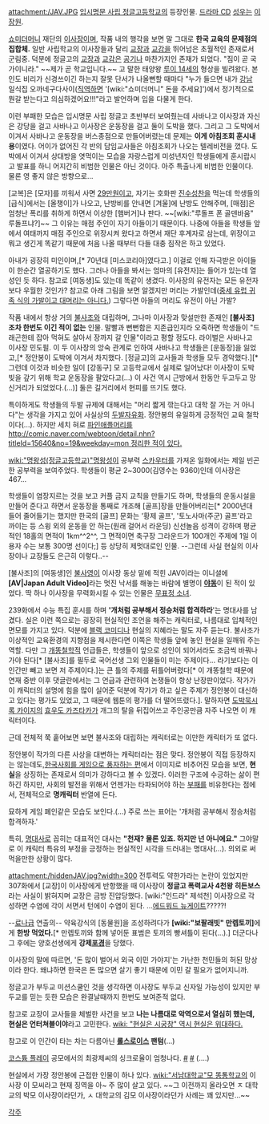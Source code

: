 attachment:/JAV.JPG
[[입시명문 사립 정글고등학교]]의 등장인물. [[드라마 CD]] [[성우]]는 [[이장원]].

[[쇼미더머니]] 재단의 [[이사장]]이며, 작품 내의 행각을 보면 말 그대로 '''한국 교육의 문제점의 집합체.''' 일반 사립학교의 이사장들과 달리 [[교장]]과 [[교감]]을 뛰어넘은 초월적인 존재로서 군림중. 덕분에 정글고의 [[교장]]과 [[교감]]은 [[공기]]나 마찬가지인 존재가 되었다. "짐이 곧 국가이니라." ~~제가 곧 학교입니다.~~ 고 말한 태양왕 [[루이 14세]]의 형상을 빌려왔다. 본인도 비리가 신경쓰이긴 하는지 잘못 단서가 나올뻔할 때마다 "누가 들으면 내가 [[강남]] 일식집 오까네구다사이([[직역]]하면 '[wiki:"쇼미더머니" 돈을 주세요]')에서 정기적으로 뭔갈 받는다고 의심하겠어요!!!"라고 발언하며 입을 다물게 한다. 

이런 부패한 모습은 입시명문 사립 정글고 초반부터 보여줬는데 사바나고 이사장과 자신은 강당을 걸고 사바나고 이사장은 운동장을 걸고 둘이 도박을 했다. 그리고 그 도박에서 이겨서 사바나고 운동장을 버스종점으로 만들어버렸는데 문제는 '''이게 아침조회 훈시내용'''이였다. 어이가 없어진 각 반의 담임교사들은 아침조회가 나오는 텔레비전을 껐다. 도박에서 이겨서 상대방을 엿먹이는 모습을 자랑스럽게 미성년자인 학생들에게 훈시랍시고 발표를 하니 어지간히 비범한 인물은 아닌 것이다. 아주 특출나게 비범한 인물이다. 물론 영 좋지 않은 방향으로...

[교복]은 [모자]를 끼워서 사면 [[29만원]]이고, 자기는 호화판 [[진수성찬]]을 먹는데 학생들의 [급식]에서는 [올챙이]가 나오고, 난방비를 안내면 [겨울]에 난방도 안해주며, [매점]은 엄청난 폭리를 취하게 하면서 이상한 [햄버거]나 판다. ~~[wiki:"루돌프 폰 골덴바움" 루돌프냐?]~~ 그 이유는 매점 주인이 자기 아들이기 때문이다. 나중에 아들을 학생들 앞에서 여태까지 매점 주인으로 위장시켜 왔다고 하면서 재단 후계자로 삼는데, 위장이고 뭐고 생긴게 똑같기 때문에 처음 나올 때부터 다들 대충 짐작은 하고 있었다.

아내가 굉장히 미인이며,[* 70년대 [미스코리아]였다고.] 이걸로 인해 자극받은 아이들이 한순간 열공하기도 했다. 그러나 아들을 봐서는 엄마의 [유전자]는 들어가 있는데 열성인 듯 하다. 참고로 [여동생]도 있는데 똑같이 생겼다. 이사장의 유전자는 모든 유전자보다 우월한 것인가? 참고로 아래 그림을 보면 알겠지만 머리는 가발인데([http://comic.naver.com/webtoon/detail.nhn?titleId=15640&no=307&weekday= 중세 유럽 귀족 식의 가발이고 대머리는 아니다.]) 그렇다면 아들의 머리도 유전이 아닌 가발? 

작품 내에서 항상 거의 [[불사조]]와 대립하며, 그나마 이사장과 맞설만한 존재인 '''[불사조]조차 한번도 이긴 적이 없는''' 인물. 말빨과 뻔뻔함은 지존급인지라 오죽하면 학생들이 "드래곤한테 잡아 먹혀도 살아서 장까지 갈 인물"이라고 평할 정도다. 라이벌은 사바나고 이사장 민도필. 이 두 이사장의 앙숙 관계로 인하여 사바나고 학생들은 [운동장]을 잃었고,[* 정안봉이 도박에 이겨서 차지했다. [정글고]의 교사들과 학생들 모두 경악했다.][* 그런데 이것과 비슷한 일이 [강동구] 모 고등학교에서 실제로 일어났다! 이사장이 도박빚을 갚기 위해 학교 운동장을 팔았다고(...) 이 사건 역시 근방에서 한동안 두고두고 망신거리가 되었었다.(...)] 둘은 길거리에서 현피를 뜨기도 했다.

특이하게도 학생들의 두발 규제에 대해서는 "머리 짧게 깎는다고 대학 잘 가는 거 아니다"는 생각을 가지고 있어 사실상의 [[두발자유화]]. 정안봉의 유일하게 긍정적인 교육 철학이다(...). 하지만 세치 혀로 [[파인애플머리]]를 [[http://comic.naver.com/webtoon/detail.nhn?titleId=15640&no=19&weekday=mon 정리한 적이 있다.]]

[[wiki:"명왕성(정글고등학교)"명왕성]]이 공부력 [[스카우터]]를 가져온 일화에서는 제일 빈곤한 공부력을 보여주었다. 학생들이 평균 2~3000(김영수는 9360)인데 이사장은 467… 

학생들이 염장지르는 것을 보고 커플 금지 교칙을 만들기도 하며, 학생들의 운동시설을 만들어 준다고 하면서 운동장을 통째로 개조해 [골프]장을 만들어버리는[* 2000년대 들어 줄어들기는 했지만 한국의 [골프] 문화는 '황제 골프', '토노사마(주군) 골프'라고 까이는 등 스윙 외의 운동을 안 하는(원래 걸어서 라운딩) 신선놀음 성격이 강하며 평균적인 18홀의 면적이 1km^^2^^, 그 면적이면 축구장 그라운드가 100개인 주제에 1일 이용자 수는 보통 300명 선이다;] 등 상당히 제멋대로인 인물. --그런데 사실 현실의 이사장이나 교장들도 은근히 이렇다..--

[불사조]의 [여동생]인 [[불사영]]이 이사장 동상 밑에 적힌 JAV이라는 이니셜에 '''[AV|Japan Adult Video]'''라는 멋진 낙서를 해놓는 바람에 별명이 '''[[야동]]'''이 된 적이 있었다. 딱 하나 이사장을 무력화시킬 수 있는 인물은 [[무표정 소녀]].

239화에서 수능 특집 훈시를 하며 ''''개처럼 공부해서 정승처럼 합격하라''''는 명대사를 남겼다. 실은 이런 쪽으로는 굉장히 현실적인 조언을 해주는 캐릭터로, 나름대로 입체적인 면모를 가지고 있다. 덕분에 [[블랙 코미디]]나 현실의 지혜라는 말도 자주 듣는다. 불사조가 이상적인 교육환경의 지향점을 제시한다면 이쪽은 학생들 앞에 놓인 현실을 일깨워 주는 역할. 다만 그 [[개똥철학]]적 언급들은, 학생들이 앞으로 성인이 되어서라도 조금씩 바꿔나가야 된다[* [불사조]를 필두로 국어선생 그외 인물들이 미는 주제이다... 라기보다는 이 인간만 빼고 보면 저 주제이다.]는 큰 틀의 주제를 뒤틀어버렸다[* 이 개똥철학 때문에 연재 중반 이후 댓글란에서는 그 언급과 관련하여 논쟁들이 항상 난장판이었다. 작가가 이 캐릭터의 설명에 힘을 많이 실어준 덕분에 작가가 하고 싶은 주제가 정안봉이 대신하고 있다는 평가도 있었고, 그 때문에 웹툰의 평가를 더 떨어뜨렸다.]. 말하자면 [[도박묵시록 카이지]]의 [[효우도 카즈타카]]가 개그의 탈을 뒤집어쓰고 주인공만큼 자주 나오면 이 캐릭터이다. 

근데 전체적 쭉 훝어보면 보면 불사조와 대립하는 캐릭터로는 이만한 캐릭터가 또 없다.  

정안봉이 작가의 다른 사상을 대변하는 캐릭터라는 점은 맞다. 정안봉이 직접 등장하지는 않는데도,[http://comic.naver.com/webtoon/detail.nhn?titleId=15640&no=441&weekday= 한국사회를 게임으로 풍자하는 편]에서 이미지로 비추어진 모습을 보면, '''현실'''을 상징하는 존재로서 의미가 강하다고 볼 수 있겠다. 이러한 구조에 수긍하는 삶이 편하긴 하지만, 사회의 발전을 위해서 언젠가는 타파되어야 하는 [[부패]]를 비유한다는 점에서, 전체적으로 '''명캐릭터''' 반열에 든다.

묘하게 게임 폐인같은 모습도 보인다.(…) 주로 쓰는 표어는 '개처럼 공부해서 정승처럼 합격하자.' 

특히, [[명대사]]로 꼽히는 대표적인 대사는 '''"천재? 물론 있죠. 하지만 넌 아니에요."''' 그야말로 이 캐릭터 특유의 부정을 긍정하는 현실적인 시각을 드러내는 명대사(…). 의외로 써먹을만한 상황이 많다.

attachment:/hiddenJAV.jpg?width=300
전투력도 약한가라는 논란이 있었지만 307화에서 [교장]이 이사장에게 반항했을 때 이사장이 '''정글고 폭력교사 4천왕 히든보스'''라는 사실이 밝혀지며 교장은 금방 진압당했다. [wiki:"인드라" 제석천] 이사장으로 각성하면 수염에 각이 서면서 턴에이 수염이 된다. …[[에드워드 뉴게이트]]?????!

--[[료나]]급 연출의-- 약육강식의 [동물원]을 조성하려다가 '''[wiki:"보팔래빗" 만렙토끼]'''에게 '''한방 먹었다.'''[* 만렙토끼와 함께 넣어둔 표범은 토끼의 빵셔틀이 된다(...).] 더군다나 그 후에는 양호선생에게 '''강제[[포경]]'''을 당했다.

이사장의 말에 따르면, '돈 많이 벌어서 외국 이민 가야지'는 가난한 천민들의 허된 망상이라 한다. 왜냐하면 한국은 돈 많으면 살기 좋기 때문에 이민 갈 필요가 없어지니까.

정글고가 부두교 미션스쿨인 것을 생각하면 이사장도 부두교 신자일 가능성이 있지만 부두교를 믿는 듯한 모습은 완결날때까지 한번도 보여준적 없다.

참고로 교장이 교사들을 체벌한 사건을 보고 '''나는 나름대로 악역으로서 열심히 했는데, 현실은 언터쳐블이야'''라고 고민한다. [[wiki: "현실은 시궁창" 역시 현실은 위대하다.]]

참고로 이 인간이 타는 차는 다름아닌 '''[[롤스로이스]] 팬텀'''(...)

[[코스튬 플레이]] 공모에서의 최광제씨의 싱크로율이 엄청나다. [http://comic.naver.com/webtoon/detail.nhn?titleId=15640&no=383&weekday= #] [http://cafe.naver.com/jungleschool/18127 #] (....) 

현실에서 가장 정안봉에 근접한 인물이 하나 있다. [[wiki:"서남대학교"모 똥통학교]]의 이사장 이 모씨라고 현재 징역을 아~ 주 많이 살고 있다. ~~그 이전까지 올라오면 ㅈ 대학교의 박모 이사장이라던가, ㅅ 대학교의 김모 이사장이라던가 사례는 꽤 있지만...~~

[[각주]]
